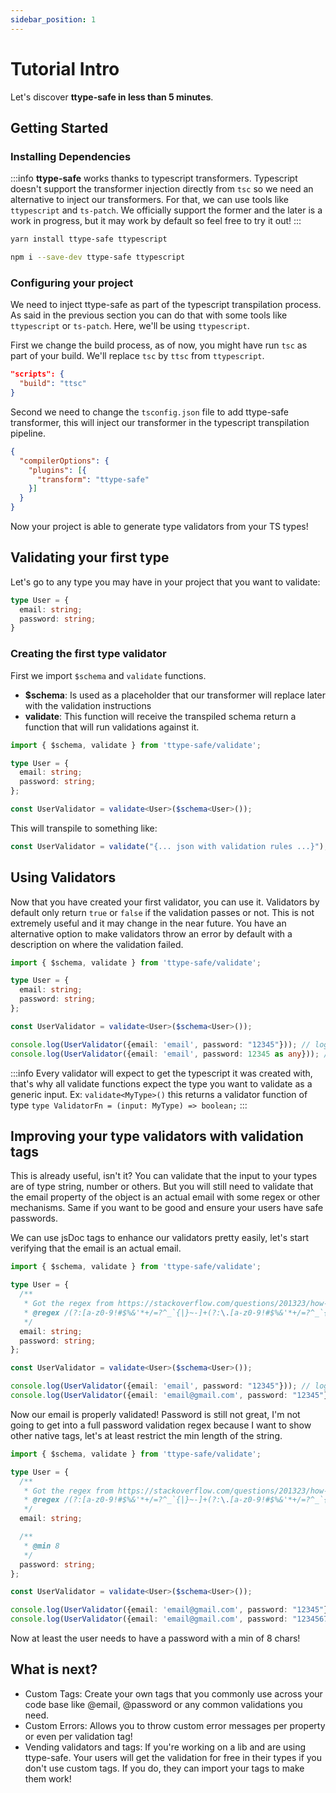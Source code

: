 ```yaml
---
sidebar_position: 1
---
```



# Tutorial Intro

Let's discover **ttype-safe in less than 5 minutes**.

## Getting Started

### Installing Dependencies

:::info
**ttype-safe** works thanks to typescript transformers. Typescript doesn't support the transformer injection directly from `tsc` so we need an
alternative to inject our transformers. For that, we can use tools like `ttypescript` and `ts-patch`. We officially support the former and the later
is a work in progress, but it may work by default so feel free to try it out!
:::

<Tabs>
<TabItem value="yrn" label="yarn">

```bash
yarn install ttype-safe ttypescript
```

</TabItem>
<TabItem value="npm" label="npm">

```bash
npm i --save-dev ttype-safe ttypescript
```

</TabItem>
</Tabs>

### Configuring your project

We need to inject ttype-safe as part of the typescript transpilation process. As said in the previous section you can do that with
some tools like `ttypescript` or `ts-patch`. Here, we'll be using `ttypescript`.

First we change the build process, as of now, you might have run `tsc` as part of your build. We'll replace `tsc` by `ttsc` from `ttypescript`.

```json title="package.json"
"scripts": {
  "build": "ttsc"
}
```

Second we need to change the `tsconfig.json` file to add ttype-safe transformer, this will inject our transformer in the typescript transpilation pipeline.

```json title="tsconfig.json" {3-5}
{
  "compilerOptions": {
    "plugins": [{
      "transform": "ttype-safe"
    }]
  }
}
```

Now your project is able to generate type validators from your TS types!

## Validating your first type

Let's go to any type you may have in your project that you want to validate:

```ts title="lib/input.ts"
type User = {
  email: string;
  password: string;
}

```

### Creating the first type validator

First we import `$schema` and `validate` functions.
- **$schema**: Is used as a placeholder that our transformer will replace later with the validation instructions
- **validate**: This function will receive the transpiled schema return a function that will run validations against it.

```ts title="lib/input.ts" {1,8}
import { $schema, validate } from 'ttype-safe/validate';

type User = {
  email: string;
  password: string;
};

const UserValidator = validate<User>($schema<User>());
```

This will transpile to something like:

```ts title="lib/input.ts"
const UserValidator = validate("{... json with validation rules ...}");
```


## Using Validators

Now that you have created your first validator, you can use it. Validators by default only return `true` or `false` if the validation
passes or not. This is not extremely useful and it may change in the near future. You have an alternative option to make validators throw an error by default with
a description on where the validation failed.

```ts title="lib/input.ts" {10,11}
import { $schema, validate } from 'ttype-safe/validate';

type User = {
  email: string;
  password: string;
};

const UserValidator = validate<User>($schema<User>());

console.log(UserValidator({email: 'email', password: "12345"})); // logs true
console.log(UserValidator({email: 'email', password: 12345 as any})); // logs false
```

:::info
Every validator will expect to get the typescript it was created with, that's why all validate functions expect the type you want to validate as a generic input. Ex: `validate<MyType>()` this returns a validator function of type `type ValidatorFn = (input: MyType) => boolean;`
:::

## Improving your type validators with validation tags

This is already useful, isn't it? You can validate that the input to your types are of type string, number or others. But you will still need to validate that the email property of the object is an actual email with some regex or other mechanisms. Same if you want to be good and ensure your users have safe passwords.

We can use jsDoc tags to enhance our validators pretty easily, let's start verifying that the email is an actual email.

```ts title="lib/input.ts" {4-7,14-15}
import { $schema, validate } from 'ttype-safe/validate';

type User = {
  /**
   * Got the regex from https://stackoverflow.com/questions/201323/how-can-i-validate-an-email-address-using-a-regular-expression
   * @regex /(?:[a-z0-9!#$%&'*+/=?^_`{|}~-]+(?:\.[a-z0-9!#$%&'*+/=?^_`{|}~-]+)*|"(?:[\x01-\x08\x0b\x0c\x0e-\x1f\x21\x23-\x5b\x5d-\x7f]|\\[\x01-\x09\x0b\x0c\x0e-\x7f])*")@(?:(?:[a-z0-9](?:[a-z0-9-]*[a-z0-9])?\.)+[a-z0-9](?:[a-z0-9-]*[a-z0-9])?|\[(?:(?:(2(5[0-5]|[0-4][0-9])|1[0-9][0-9]|[1-9]?[0-9]))\.){3}(?:(2(5[0-5]|[0-4][0-9])|1[0-9][0-9]|[1-9]?[0-9])|[a-z0-9-]*[a-z0-9]:(?:[\x01-\x08\x0b\x0c\x0e-\x1f\x21-\x5a\x53-\x7f]|\\[\x01-\x09\x0b\x0c\x0e-\x7f])+)\])/
   */
  email: string;
  password: string;
};

const UserValidator = validate<User>($schema<User>());

console.log(UserValidator({email: 'email', password: "12345"})); // logs false
console.log(UserValidator({email: 'email@gmail.com', password: "12345"})); // logs true
```

Now our email is properly validated! Password is still not great, I'm not going to get into a full password validation regex because I want to show other native tags, let's at least restrict the min length of the string.


```ts title="lib/input.ts" {4-7,14-15}
import { $schema, validate } from 'ttype-safe/validate';

type User = {
  /**
   * Got the regex from https://stackoverflow.com/questions/201323/how-can-i-validate-an-email-address-using-a-regular-expression
   * @regex /(?:[a-z0-9!#$%&'*+/=?^_`{|}~-]+(?:\.[a-z0-9!#$%&'*+/=?^_`{|}~-]+)*|"(?:[\x01-\x08\x0b\x0c\x0e-\x1f\x21\x23-\x5b\x5d-\x7f]|\\[\x01-\x09\x0b\x0c\x0e-\x7f])*")@(?:(?:[a-z0-9](?:[a-z0-9-]*[a-z0-9])?\.)+[a-z0-9](?:[a-z0-9-]*[a-z0-9])?|\[(?:(?:(2(5[0-5]|[0-4][0-9])|1[0-9][0-9]|[1-9]?[0-9]))\.){3}(?:(2(5[0-5]|[0-4][0-9])|1[0-9][0-9]|[1-9]?[0-9])|[a-z0-9-]*[a-z0-9]:(?:[\x01-\x08\x0b\x0c\x0e-\x1f\x21-\x5a\x53-\x7f]|\\[\x01-\x09\x0b\x0c\x0e-\x7f])+)\])/
   */
  email: string;

  /**
   * @min 8
   */
  password: string;
};

const UserValidator = validate<User>($schema<User>());

console.log(UserValidator({email: 'email@gmail.com', password: "12345"})); // logs false
console.log(UserValidator({email: 'email@gmail.com', password: "12345678"})); // logs true
```

Now at least the user needs to have a password with a min of 8 chars!

## What is next?
- Custom Tags: Create your own tags that you commonly use across your code base like @email, @password or any common validations you need.
- Custom Errors: Allows you to throw custom error messages per property or even per validation tag!
- Vending validators and tags: If you're working on a lib and are using ttype-safe. Your users will get the validation for free in their types if you don't use custom tags. If you do, they can import your tags to make them work!
